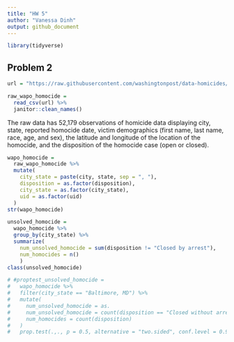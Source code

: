 ```yaml
---
title: "HW 5"
author: "Vanessa Dinh"
output: github_document
---
```


```r
library(tidyverse)

```

## Problem 2

```r
url = "https://raw.githubusercontent.com/washingtonpost/data-homicides/master/homicide-data.csv"

raw_wapo_homocide = 
  read_csv(url) %>% 
  janitor::clean_names()
```
The raw data has 52,179 observations of homicide data displaying city, state, reported homocide date, victim demographics (first name, last name, race, age, and sex), the latitude and longitude of the location of the homocide, and the disposition of the homocide case (open or closed).

```r
wapo_homocide =
  raw_wapo_homocide %>% 
  mutate(
    city_state = paste(city, state, sep = ", "),
    disposition = as.factor(disposition),
    city_state = as.factor(city_state),
    uid = as.factor(uid)
  ) 
str(wapo_homocide)

unsolved_homocide = 
  wapo_homocide %>% 
  group_by(city_state) %>% 
  summarize(
    num_unsolved_homocide = sum(disposition != "Closed by arrest"),
    num_homocides = n()
    ) 
class(unsolved_homocide)
```

```r

# #proptest_unsolved_homocide =
#   wapo_homocide %>% 
#   filter(city_state == "Baltimore, MD") %>% 
#   mutate(
#     num_unsolved_homocide = as.
#     num_unsolved_homocide = count(disposition == "Closed without arrest" | disposition == "Open/No arrest"),
#     num_homocides = count(disposition)
#   )
#   prop.test(.,., p = 0.5, alternative = "two.sided", conf.level = 0.95)
```

